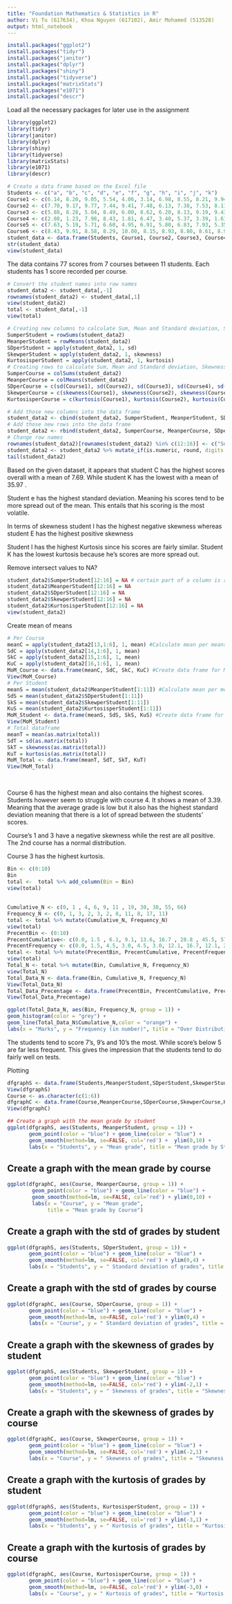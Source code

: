 ---
title: "Foundation Mathematics & Statistics in R"
author: Vi Tu (617634), Khoa Nguyen (617102), Amir Mohamed (513528)
output: html_notebook
---
```{r}
install.packages("ggplot2")
install.packages("tidyr")
install.packages("janitor")
install.packages("dplyr")
install.packages("shiny")
install.packages("tidyverse")
install.packages("matrixStats")
install.packages("e1071")
install.packages("descr")
```


Load all the necessary packages for later use in the assignment
```{r}
library(ggplot2)
library(tidyr)
library(janitor)
library(dplyr)
library(shiny)
library(tidyverse)
library(matrixStats)
library(e1071)
library(descr)
```


```{r}
# Create a data frame based on the Excel file
Students <- c("a", "b", "c", "d", "e", "f", "g", "h", "i", "j", "k")
Course1 <- c(6.14, 8.20, 9.05, 5.54, 4.06, 3.14, 6.98, 8.55, 8.21, 9.94, 2.39)
Course2 <- c(7.70, 9.17, 9.77, 7.44, 9.41, 7.48, 6.13, 7.38, 7.53, 8.11, 9.41)
Course3 <- c(5.88, 8.28, 5.04, 8.49, 6.00, 8.62, 6.20, 8.13, 9.19, 9.43, 7.00)
Course4 <- c(2.80, 1.23, 7.98, 8.43, 1.81, 6.47, 3.40, 5.37, 3.39, 1.61, 0.72)
Course5 <- c(7.63, 5.19, 5.71, 6.60, 4.95, 6.91, 5.80, 6.83, 7.93, 5.35, 6.86)
Course6 <- c(8.43, 9.91, 8.58, 8.29, 10.00, 8.15, 8.93, 8.80, 8.61, 8.94, 9.59)
student_data <- data.frame(Students, Course1, Course2, Course3, Course4, Course5, Course6)
str(student_data)
view(student_data)
```

 The data contains 77 scores from 7 courses between 11 students. Each students has 1 score recorded per course. 


```{r}
# Convert the student names into row names
student_data2 <- student_data[,-1]
rownames(student_data2) <- student_data[,1]
view(student_data2)
total <- student_data[,-1]
view(total)
```

```{r}
# Creating new columns to calculate Sum, Mean and Standard deviation, Skewness and Kurtosis of each STUDENT on student_data2
SumperStudent = rowSums(student_data2)
MeanperStudent = rowMeans(student_data2)
SDperStudent = apply(student_data2, 1, sd)
SkewperStudent = apply(student_data2, 1, skewness)
KurtosisperStudent = apply(student_data2, 1, kurtosis)
# Creating rows to calculate Sum, Mean and Standard deviation, Skewness and Kurtosis of each COURSE on student_data
SumperCourse = colSums(student_data2)
MeanperCourse = colMeans(student_data2)      
SDperCourse = c(sd(Course1), sd(Course2), sd(Course3), sd(Course4), sd(Course5), sd(Course6))
SkewperCourse = c(skewness(Course1), skewness(Course2), skewness(Course3), skewness(Course4), skewness(Course5), skewness(Course6))
KurtosisperCourse = c(kurtosis(Course1), kurtosis(Course2), kurtosis(Course3), kurtosis(Course4), kurtosis(Course5), kurtosis(Course6))
```


```{r}
# Add those new columns into the data frame
student_data2 <- cbind(student_data2, SumperStudent, MeanperStudent, SDperStudent, SkewperStudent, KurtosisperStudent)
# Add those new rows into the data frame
student_data2 <- rbind(student_data2, SumperCourse, MeanperCourse, SDperCourse, SkewperCourse, KurtosisperCourse)
# Change row names
rownames(student_data2)[rownames(student_data2) %in% c(12:16)] <- c("SumperCourse","MeanperCourse", "SDperCourse", "SkewnessperCourse", "KurtosisperCourse")
student_data2 <- student_data2 %>% mutate_if(is.numeric, round, digits = 2)
tail(student_data2)
```

Based on the given dataset, it appears that student C has the highest scores overall with a mean of 7.69. While student K has the lowest with a mean of 35.97 . 

Student e has the highest standard deviation. Meaning his scores tend to be more spread out of the mean. This entails that his scoring is the most volatile.

In terms of skewness student I has the highest negative skewness whereas student E has the highest positive skewness

Student I has the highest Kurtosis since his scores are fairly similar. Student K has the lowest kurtosis because he's scores are more spread out.



Remove intersect values to NA?
```{r}
student_data2$SumperStudent[12:16] = NA # certain part of a column is returned to NA. Do the same way for other columns
student_data2$MeanperStudent[12:16] = NA
student_data2$SDperStudent[12:16] = NA
student_data2$SkewperStudent[12:16] = NA
student_data2$KurtosisperStudent[12:16] = NA
view(student_data2)
```

Create mean of means 
```{r}
# Per Course
meanC = apply(student_data2[13,1:6], 1, mean) #Calculate mean per means by Course 
SdC = apply(student_data2[14,1:6], 1, mean)
SkC = apply(student_data2[15,1:6], 1, mean)
KuC = apply(student_data2[16,1:6], 1, mean)
MoM_Course <- data.frame(meanC, SdC, SkC, KuC) #Create data frame for MoM per Course
View(MoM_Course)
# Per Student
meanS = mean(student_data2$MeanperStudent[1:11]) #Calculate mean per means by Student
SdS = mean(student_data2$SDperStudent[1:11])
SkS = mean(student_data2$SkewperStudent[1:11])
KuS = mean(student_data2$KurtosisperStudent[1:11])
MoM_Student <- data.frame(meanS, SdS, SkS, KuS) #Create data frame for MoM per Student
View(MoM_Student)
# Total dataframe
meanT = mean(as.matrix(total))
SdT = sd(as.matrix(total))
SkT = skewness(as.matrix(total)) 
KuT = kurtosis(as.matrix(total))
MoM_Total <- data.frame(meanT, SdT, SkT, KuT)
View(MoM_Total)
                  
                  
```

Course 6 has the highest mean and also contains the highest scores. Students however seem to struggle with course 4. It shows a mean of 3.39. Meaning that the average grade is low but it also has the highest standard deviation meaning that there is a lot of spread between the students' scores. 

Course's 1 and 3 have a negative skewness while the rest are all positive. The 2nd course has a normal distribution.

Course 3 has the highest kurtosis.





                

```{r}
Bin <- c(0:10)
Bin
total <-  total %>% add_column(Bin = Bin)
view(total)
  
  
Cumulative_N <- c(0, 1 , 4, 6, 9, 11 , 19, 30, 38, 55, 66)
Frequency_N <- c(0, 1, 3, 2, 3, 2, 8, 11, 8, 17, 11)
total <- total %>% mutate(Cumulative_N, Frequency_N)
view(total)
PrecentBin <- (0:10)
PrecentCumulative<- c(0.0, 1.5 , 6.1, 9.1, 13.6, 16.7 , 28.8 , 45.5, 57.6, 83.3, 100)
PrecentFrequency <- c(0.0, 1.5, 4.5, 3.0, 4.5, 3.0, 12.1, 16.7, 12.1, 25.8, 16.7)
total <- total %>% mutate(PrecentBin, PrecentCumulative, PrecentFrequency)
view(total)
Total_N <- total %>% mutate(Bin, Cumulative_N, Frequency_N)
view(Total_N)
Total_Data_N <- data.frame(Bin, Cumulative_N, Frequency_N)
View(Total_Data_N)
Total_Data_Precentage <- data.frame(PrecentBin, PrecentCumulative, PrecentFrequency)
View(Total_Data_Precentage)

ggplot(Total_Data_N, aes(Bin, Frequency_N, group = 1)) +
geom_histogram(color = "grey") +
geom_line(Total_Data_N$Cumulative_N,color = "orange") +
labs(x = "Marks", y = "Frequency (in number)", title = "Over Distribution of Marks")
```

The students tend to score 7's, 9's and 10's the most. While score's below 5 are far less frequent. This gives the impression that the students tend to do fairly well on tests. 






Plotting
```{r}
dfgraphS <- data.frame(Students,MeanperStudent,SDperStudent,SkewperStudent,KurtosisperStudent)
View(dfgraphS)
Course <- as.character(c(1:6))
dfgraphC <- data.frame(Course,MeanperCourse,SDperCourse,SkewperCourse,KurtosisperCourse)
View(dfgraphC)
```


```{r}
## Create a graph with the mean grade by student
ggplot(dfgraphS, aes(Students, MeanperStudent, group = 1)) +
       geom_point(color = "blue") + geom_line(color = "blue") +
       geom_smooth(method=lm, se=FALSE, col='red') +  ylim(0,10) +
       labs(x = "Students", y = "Mean grade", title = "Mean grade by Student")
```

## Create a graph with the mean grade by course
```{r}
ggplot(dfgraphC, aes(Course, MeanperCourse, group = 1)) +
        geom_point(color = "blue") + geom_line(color = "blue") +
        geom_smooth(method=lm, se=FALSE, col='red') + ylim(0,10) +
        labs(x = "Course", y = "Mean grade", 
             title = "Mean grade by Course")
```

## Create a graph with the std of grades by student
```{r}
ggplot(dfgraphS, aes(Students, SDperStudent, group = 1)) +
       geom_point(color = "blue") + geom_line(color = "blue") +
       geom_smooth(method=lm, se=FALSE, col='red') + ylim(0,4) +
       labs(x = "Students", y = " Standard deviation of grades", title = "Standard deviation of grades by Student")
```

## Create a graph with the std of grades by course
```{r}
ggplot(dfgraphC, aes(Course, SDperCourse, group = 1)) +
       geom_point(color = "blue") + geom_line(color = "blue") +
       geom_smooth(method=lm, se=FALSE, col='red') + ylim(0,4) +
       labs(x = "Course", y = " Standard deviation of grades", title = "Standard deviation of grades by Course")
```

## Create a graph with the skewness of grades by student
```{r}
ggplot(dfgraphS, aes(Students, SkewperStudent, group = 1)) +
       geom_point(color = "blue") + geom_line(color = "blue") +
       geom_smooth(method=lm, se=FALSE, col='red') + ylim(-2,1) +
       labs(x = "Students", y = " Skewness of grades", title = "Skewness of grades by Student")
```

## Create a graph with the skewness of grades by course
```{r}
ggplot(dfgraphC, aes(Course, SkewperCourse, group = 1)) +
       geom_point(color = "blue") + geom_line(color = "blue") +
       geom_smooth(method=lm, se=FALSE, col='red') + ylim(-2,1) +
       labs(x = "Course", y = " Skewness of grades", title = "Skewness of grades by Course")
```

## Create a graph with the kurtosis of grades by student
```{r}
ggplot(dfgraphS, aes(Students, KurtosisperStudent, group = 1)) +
       geom_point(color = "blue") + geom_line(color = "blue") +
       geom_smooth(method=lm, se=FALSE, col='red') + ylim(-3,1) +
       labs(x = "Students", y = " Kurtosis of grades", title = "Kurtosis of grades by Student")
```

## Create a graph with the kurtosis of grades by course
```{r}
ggplot(dfgraphC, aes(Course, KurtosisperCourse, group = 1)) +
       geom_point(color = "blue") + geom_line(color = "blue") +
       geom_smooth(method=lm, se=FALSE, col='red') + ylim(-3,0) +
       labs(x = "Course", y = " Kurtosis of grades", title = "Kurtosis of grades by Course")
```